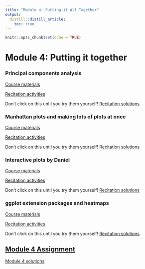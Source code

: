 ```yaml
---
title: "Module 4: Putting it All Together"
output:
  distill::distill_article:
    toc: true
---
```


```r
knitr::opts_chunk$set(echo = TRUE)
```

# Module 4: Putting it together

### Principal components analysis

[Course materials](4_09_PCA/09_PCA.html)

[Recitation activities](4_09_PCA/09_PCA_recitation.html)

Don't click on this until you try them yourself! [Recitation solutions](4_09_PCA/09_PCA_recitation_solutions.html)

### Manhattan plots and making lots of plots at once

[Course materials](4_10_manhattan/10_manhattan.html)

[Recitation activities](4_10_manhattan/10_manhattan_recitation.html)

Don't click on this until you try them yourself! [Recitation solutions](4_10_manhattan/10_manhattan_recitation_solutions.html)

### Interactive plots by Daniel

[Course materials](4_11_interactive_plots/11_interactive_plots.html)

[Recitation activities](4_11_interactive_plots/11_interactive_plots_recitation.html)

Don't click on this until you try them yourself! [Recitation solutions](4_11_interactive_plots/11_interactive_plots_recitation_solutions.html)

### ggplot extension packages and heatmaps

[Course materials](4_12_leftovers/12_leftovers.html)

[Recitation activities](4_12_leftovers/12_leftovers_recitation.html)

Don't click on this until you try them yourself! [Recitation solutions](4_12_leftovers/12_leftovers_recitation_solutions.html)

## [Module 4 Assignment](assignments/module_4.html)
[Module 4 solutions](assignments/module_4_answers.html)